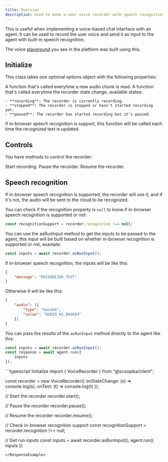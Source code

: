 ```yaml
---
title: Overview
description: Used to make a user voice recorder with speech recognition
---
```


This is useful when implementing a voice-based chat interface with an agent.
It can be used to record the user voice and send it as input to the agent with 
built-in speech recognition.

The voice [playground](https://scoopika.com/app/playground) 
you see in the platform was built using this.

## Initialize

This class takes one optional options object with the following properties:

<ParamField path="onAudioChunk" type="(chunk: Blob) => any">
    A function that's called everytime a new audio chunk is read.
</ParamField>

<ParamField path="onStateChange" type="(state: State) => any">
    A function that's called everytime the recorder state change,
    available states:

    - **recording**: The recorder is currently recording.
    - **stopped**: The recorder is stopped or hasn't started recording yet.
    - **paused**: The recorder has started recording but it's paused.
</ParamField>

<ParamField path="onText" type="(text: string) => any">
    If in-browser speech recognition is support, this function will be called
    each time the recognized text is updated.
</ParamField>

## Controls

You have methods to control the recorder:

<ParamField path="start">
    Start recording.
</ParamField>

<ParamField path="pause">
    Pause the recorder.
</ParamField>

<ParamField path="resume">
    Resume the recorder.
</ParamField>

## Speech recognition

If in-browser speech recognition is supported, the recorder will use it,
and if it's not, the audio will be sent to the cloud to be recognized.

You can check if the recognition property is `null` to know if in-browser
speech recognition is supported or not:

```typescript
const recognitionSupport = recorder.recognition !== null;
```

You can use the asRunInput method to get the inputs to be passed to the agent,
this input will be built based on whether in-browser recognition is supported or not,
example:

```typescript
const inputs = await recorder.asRunInput();
```

If in-browser speech recognition, the inputs will be like this:

```json
{
    "message": "RECOGNIZED_TEXT"
}
```

Otherwise It will be like this:

```json
{
    "audio": [{
        "type": "base64",
        "value": "AUDIO_AS_BASE64"
    }]
}
```

You can pass the results of the `asRunInput` method directly to the agent like this:

```typescript
const inputs = await recorder.asRunInput();
const response = await agent.run({
    inputs
});
```

<ResponseExample>
```typescript Initialize
import { VoiceRecorder } from "@scoopika/client";

const recorder = new VoiceRecorder({
    onStateChange: (s) => console.log(s),
    onText: (t) => console.log(t)
});

// Start the recorder
recorder.start();

// Pause the recorder
recorder.pause();

// Resume the recorder
recorder.resume();

// Check in-browser recognition support
const recognitionSupport = recorder.recognition !== null;

// Get run inputs
const inputs = await recorder.asRunInput();
agent.run({
    inputs
})
```
</ResponseExample>